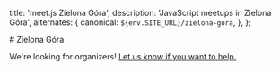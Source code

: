 
  title: 'meet.js Zielona Góra',
  description: 'JavaScript meetups in Zielona Góra',
  alternates: {
    canonical: `${env.SITE_URL}/zielona-gora`,
  },
};

<div className="prose dark:prose-invert max-w-none space-y-8 my-8">
  # Zielona Góra

We're looking for organizers! [Let us know if you want to help.](mailto:contact@meetjs.pl)

</div>
